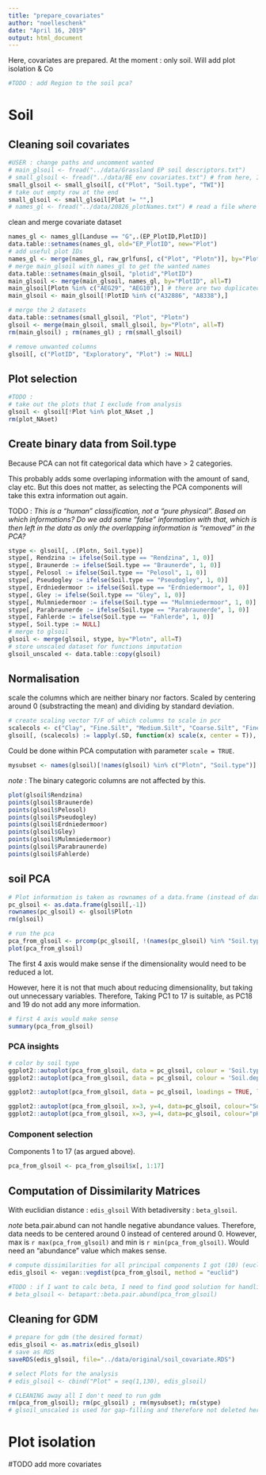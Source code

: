 ```yaml
---
title: "prepare_covariates"
author: "noelleschenk"
date: "April 16, 2019"
output: html_document
---
```


Here, covariates are prepared. At the moment : only soil. Will add plot isolation & Co

```r
#TODO : add Region to the soil pca?
```


# Soil
## Cleaning soil covariates
```r
#USER : change paths and uncomment wanted
# main_glsoil <- fread("../data/Grassland EP soil descriptors.txt")
# small_glsoil <- fread("../data/BE env covariates.txt") # from here, I only take soil type and TWI
small_glsoil <- small_glsoil[, c("Plot", "Soil.type", "TWI")]
# take out empty row at the end
small_glsoil <- small_glsoil[Plot != "",]
# names_gl <- fread("../data/20826_plotNames.txt") # read a file where the different plotnames are documented
```
clean and merge covariate dataset
```r
names_gl <- names_gl[Landuse == "G",.(EP_PlotID,PlotID)]
data.table::setnames(names_gl, old="EP_PlotID", new="Plot")
# add useful plot IDs
names_gl <- merge(names_gl, raw_grlfuns[, c("Plot", "Plotn")], by="Plot", all=T)
# merge main_glsoil with names_gl to get the wanted names
data.table::setnames(main_glsoil, "plotid","PlotID")
main_glsoil <- merge(main_glsoil, names_gl, by="PlotID", all=T)
main_glsoil[Plotn %in% c("AEG29", "AEG10"),] # there are two duplicated rows without data
main_glsoil <- main_glsoil[!PlotID %in% c("A32886", "A8338"),]

# merge the 2 datasets
data.table::setnames(small_glsoil, "Plot", "Plotn")
glsoil <- merge(main_glsoil, small_glsoil, by="Plotn", all=T)
rm(main_glsoil) ; rm(names_gl) ; rm(small_glsoil)

# remove unwanted columns
glsoil[, c("PlotID", "Exploratory", "Plot") := NULL]
```

## Plot selection
```r
#TODO : 
# take out the plots that I exclude from analysis
glsoil <- glsoil[!Plot %in% plot_NAset ,]
rm(plot_NAset)
```


## Create binary data from Soil.type
Because PCA can not fit categorical data which have > 2 categories. 

This probably adds some overlaping information with the amount of sand, clay etc. But this does not matter, as selecting the PCA components will take this extra information out again.

TODO : *This is a "human" classification, not a "pure physical". Based on which informations? Do we add some "false" information with that, which is then left in the data as only the overlapping information is "removed" in the PCA?*

```r
stype <- glsoil[, .(Plotn, Soil.type)]
stype[, Rendzina := ifelse(Soil.type == "Rendzina", 1, 0)]
stype[, Braunerde := ifelse(Soil.type == "Braunerde", 1, 0)]
stype[, Pelosol := ifelse(Soil.type == "Pelosol", 1, 0)]
stype[, Pseudogley := ifelse(Soil.type == "Pseudogley", 1, 0)]
stype[, Erdniedermoor := ifelse(Soil.type == "Erdniedermoor", 1, 0)]
stype[, Gley := ifelse(Soil.type == "Gley", 1, 0)]
stype[, Mulmniedermoor := ifelse(Soil.type == "Mulmniedermoor", 1, 0)]
stype[, Parabraunerde := ifelse(Soil.type == "Parabraunerde", 1, 0)]
stype[, Fahlerde := ifelse(Soil.type == "Fahlerde", 1, 0)]
stype[, Soil.type := NULL]
# merge to glsoil
glsoil <- merge(glsoil, stype, by="Plotn", all=T)
# store unscaled dataset for functions imputation
glsoil_unscaled <- data.table::copy(glsoil)
```


## Normalisation
scale the columns which are neither binary nor factors. Scaled by centering around 0 (substracting the mean) and dividing by standard deviation.
```r
# create scaling vector T/F of which columns to scale in pcr
scalecols <- c("Clay", "Fine.Silt", "Medium.Silt", "Coarse.Silt", "Fine.Sand", "Medium.Sand", "Coarse.Sand", "pH", "Soil.depth", "TWI")
glsoil[, (scalecols) := lapply(.SD, function(x) scale(x, center = T)), .SDcols = scalecols]
```


Could be done within PCA computation with parameter `scale = TRUE`.
```r
mysubset <- names(glsoil)[!names(glsoil) %in% c("Plotn", "Soil.type")]
```
*note* : The binary categoric columns are not affected by this.
```r
plot(glsoil$Rendzina)
points(glsoil$Braunerde)
points(glsoil$Pelosol)
points(glsoil$Pseudogley)
points(glsoil$Erdniedermoor)
points(glsoil$Gley)
points(glsoil$Mulmniedermoor)
points(glsoil$Parabraunerde)
points(glsoil$Fahlerde)
```


## soil PCA
```r
# Plot information is taken as rownames of a data.frame (instead of data.table).
pc_glsoil <- as.data.frame(glsoil[,-1])
rownames(pc_glsoil) <- glsoil$Plotn
rm(glsoil)

# run the pca
pca_from_glsoil <- prcomp(pc_glsoil[, !(names(pc_glsoil) %in% "Soil.type")], scale = F)
plot(pca_from_glsoil) 
```
The first 4 axis would make sense if the dimensionality would need to be reduced a lot. 

However, here it is not that much about reducing dimensionality, but taking out unnecessary variables. Therefore, Taking PC1 to 17 is suitable, as PC18 and 19 do not add any more information.
```r
# first 4 axis would make sense
summary(pca_from_glsoil)
```

### PCA insights
```r
# color by soil type
ggplot2::autoplot(pca_from_glsoil, data = pc_glsoil, colour = 'Soil.type')
ggplot2::autoplot(pca_from_glsoil, data = pc_glsoil, colour = 'Soil.depth')

ggplot2::autoplot(pca_from_glsoil, data = pc_glsoil, loadings = TRUE, loadings.colour = 'darkgray', loadings.label = TRUE, loadings.label.size = 2)
```

```r
ggplot2::autoplot(pca_from_glsoil, x=3, y=4, data=pc_glsoil, colour="Soil.type")
ggplot2::autoplot(pca_from_glsoil, x=3, y=4, data=pc_glsoil, colour="pH")
```

### Component selection
Components 1 to 17 (as argued above).
```r
pca_from_glsoil <- pca_from_glsoil$x[, 1:17]
```

## Computation of Dissimilarity Matrices
With euclidian distance : `edis_glsoil`
With betadiversity : `beta_glsoil`.

*note* beta.pair.abund can not handle negative abundance values. Therefore, data needs to be centered around 0 instead of centered around 0. However, max is `r max(pca_from_glsoil)` and min is `r min(pca_from_glsoil)`. Would need an "abundance" value which makes sense.

```r
# compute dissimilarities for all principal components I got (10) (euclidian distance)
edis_glsoil <- vegan::vegdist(pca_from_glsoil, method = "euclid")

#TODO : if I want to calc beta, I need to find good solution for handling negative values.
# beta_glsoil <- betapart::beta.pair.abund(pca_from_glsoil)
```

## Cleaning for GDM
```r
# prepare for gdm (the desired format)
edis_glsoil <- as.matrix(edis_glsoil)
# save as RDS
saveRDS(edis_glsoil, file="../data/original/soil_covariate.RDS")

# select Plots for the analysis
# edis_glsoil <- cbind("Plot" = seq(1,130), edis_glsoil)

# CLEANING away all I don't need to run gdm
rm(pca_from_glsoil); rm(pc_glsoil) ; rm(mysubset); rm(stype)
# glsoil_unscaled is used for gap-filling and therefore not deleted here.
```


# Plot isolation

#TODO add more covariates